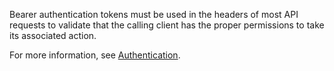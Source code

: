 Bearer authentication tokens must be used in the headers of most API requests to validate that the calling client has the proper permissions to take its associated action. 

For more information, see [Authentication](#authentication).
